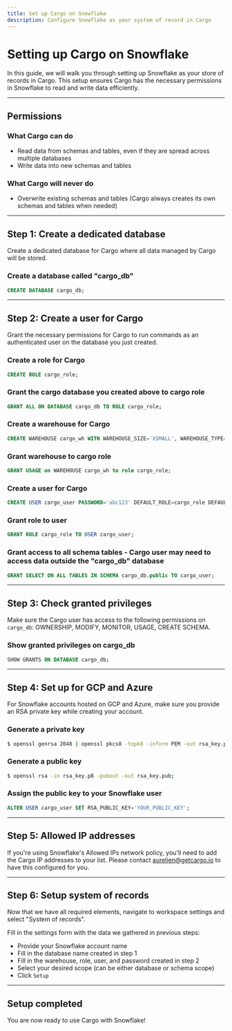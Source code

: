 ```yaml
---
title: Set up Cargo on Snowflake
description: Configure Snowflake as your system of record in Cargo
---
```


# Setting up Cargo on Snowflake

In this guide, we will walk you through setting up Snowflake as your store of records in Cargo. This setup ensures Cargo has the necessary permissions in Snowflake to read and write data efficiently.

---

## Permissions

### What Cargo can do

- Read data from schemas and tables, even if they are spread across multiple databases
- Write data into new schemas and tables

### What Cargo will never do

- Overwrite existing schemas and tables (Cargo always creates its own schemas and tables when needed)

---

## Step 1: Create a dedicated database

Create a dedicated database for Cargo where all data managed by Cargo will be stored.

### Create a database called "cargo_db"

```sql
CREATE DATABASE cargo_db;
```

---

## Step 2: Create a user for Cargo

Grant the necessary permissions for Cargo to run commands as an authenticated user on the database you just created.

### Create a role for Cargo

```sql
CREATE ROLE cargo_role;
```

### Grant the cargo database you created above to cargo role

```sql
GRANT ALL ON DATABASE cargo_db TO ROLE cargo_role;
```

### Create a warehouse for Cargo

```sql
CREATE WAREHOUSE cargo_wh WITH WAREHOUSE_SIZE='XSMALL', WAREHOUSE_TYPE='STANDARD', AUTO_SUSPEND=60, AUTO_RESUME=true;
```

### Grant warehouse to cargo role

```sql
GRANT USAGE on WAREHOUSE cargo_wh to role cargo_role;
```

### Create a user for Cargo

```sql
CREATE USER cargo_user PASSWORD='abc123' DEFAULT_ROLE=cargo_role DEFAULT_WAREHOUSE=cargo_wh MUST_CHANGE_PASSWORD=false;
```

### Grant role to user

```sql
GRANT ROLE cargo_role TO USER cargo_user;
```

### Grant access to all schema tables - Cargo user may need to access data outside the "cargo_db" database

```sql
GRANT SELECT ON ALL TABLES IN SCHEMA cargo_db.public TO cargo_user;
```

---

## Step 3: Check granted privileges

Make sure the Cargo user has access to the following permissions on `cargo_db`: OWNERSHIP, MODIFY, MONITOR, USAGE, CREATE SCHEMA.

### Show granted privileges on cargo_db

```sql
SHOW GRANTS ON DATABASE cargo_db;
```

---

## Step 4: Set up for GCP and Azure

For Snowflake accounts hosted on GCP and Azure, make sure you provide an RSA private key while creating your account.

### Generate a private key

```bash
$ openssl genrsa 2048 | openssl pkcs8 -topk8 -inform PEM -out rsa_key.p8 -nocrypt;
```

### Generate a public key

```bash
$ openssl rsa -in rsa_key.p8 -pubout -out rsa_key.pub;
```

### Assign the public key to your Snowflake user

```sql
ALTER USER cargo_user SET RSA_PUBLIC_KEY='YOUR_PUBLIC_KEY';
```

---

## Step 5: Allowed IP addresses

If you're using Snowflake's Allowed IPs network policy, you'll need to add the Cargo IP addresses to your list. Please contact aurelien@getcargo.io to have this configured for you.

---

## Step 6: Setup system of records

Now that we have all required elements, navigate to workspace settings and select "System of records".

Fill in the settings form with the data we gathered in previous steps:

- Provide your Snowflake account name
- Fill in the database name created in step 1
- Fill in the warehouse, role, user, and password created in step 2
- Select your desired scope (can be either database or schema scope)
- Click `Setup`

---

## Setup completed

You are now ready to use Cargo with Snowflake! 